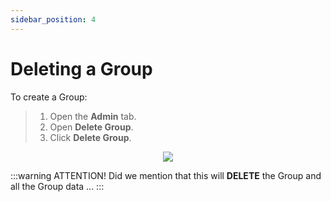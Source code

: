 ```yaml
---
sidebar_position: 4
---
```



# Deleting a Group

To create a Group:

> 1. Open the **Admin** tab.
> 1. Open **Delete Group**.
> 1. Click **Delete Group**.

<center>
	<img src={useBaseUrl('/img/administration/del-1.gif')} />
</center>

:::warning ATTENTION!
Did we mention that this will **DELETE** the Group and all the Group data ...
:::
